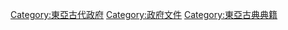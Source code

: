 [[Category:東亞古代政府|Category:東亞古代政府]]
[[Category:政府文件|Category:政府文件]]
[[Category:東亞古典典籍|Category:東亞古典典籍]]
